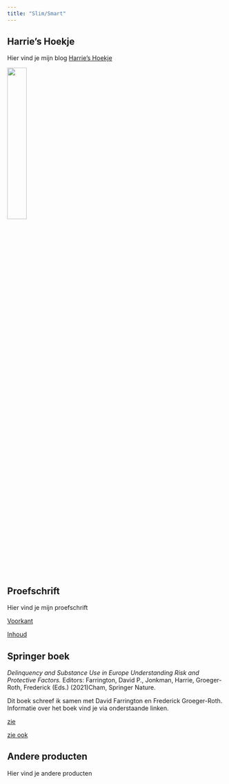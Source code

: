 ```yaml
---
title: "Slim/Smart"
---
```



## Harrie's Hoekje
Hier vind je mijn blog [Harrie's Hoekje](https://harrieshoekjequarto.netlify.app/)


![](Screenshot.png){width=30%}


## Proefschrift

Hier vind je mijn proefschrift 

[Voorkant](harrie_omslag.pdf)

[Inhoud](harrie_inhoud.pdf)

## Springer boek

*Delinquency and Substance Use in Europe
Understanding Risk and Protective Factors.* Editors: Farrington, David P., Jonkman, Harrie, Groeger-Roth, Frederick (Eds.) (2021)Cham, Springer Nature.


Dit boek schreef ik samen met David Farrington en Frederick Groeger-Roth. Informatie over het boek vind je via onderstaande linken.


[zie](https://www.springer.com/gp/book/9783030584412)



[zie ook](https://link.springer.com/book/10.1007%2F978-3-030-58442-9)


## Andere producten

Hier vind je andere producten
